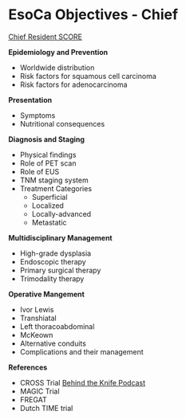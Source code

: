 # EsoCa Objectives - Chief {#EsoObjCR}

[Chief Resident SCORE](https://www.surgicalcore.org/modulecontent.aspx?id=1000690)

**Epidemiology and Prevention**

- Worldwide distribution
- Risk factors for squamous cell carcinoma
- Risk factors for adenocarcinoma

**Presentation**

- Symptoms
- Nutritional consequences

**Diagnosis and Staging**

- Physical findings
- Role of PET scan
- Role of EUS
- TNM staging system
- Treatment Categories
  - Superficial
  - Localized
  - Locally-advanced
  - Metastatic
  
**Multidisciplinary Management**

- High-grade dysplasia
- Endoscopic therapy
- Primary surgical therapy
- Trimodality therapy

**Operative Mangement**

- Ivor Lewis
- Transhiatal
- Left thoracoabdominal
- McKeown
- Alternative conduits
- Complications and their management

**References**

- CROSS Trial [Behind the Knife Podcast](https://www.youtube.com/watch?v=4XWNr4rJXQ)
- MAGIC Trial
- FREGAT
- Dutch TIME trial
